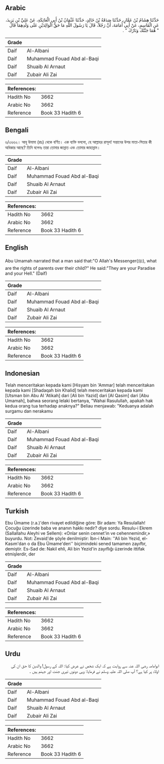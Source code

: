 ## Arabic


<div dir="rtl" lang="ar" style={{fontSize:'larger',backgroundColor:'#f8f9fa',padding:20}}>
حَدَّثَنَا هِشَامُ بْنُ عَمَّارٍ، حَدَّثَنَا صَدَقَةُ بْنُ خَالِدٍ، حَدَّثَنَا عُثْمَانُ بْنُ أَبِي الْعَاتِكَةِ، عَنْ عَلِيِّ بْنِ يَزِيدَ، عَنِ الْقَاسِمِ، عَنْ أَبِي أُمَامَةَ، أَنَّ رَجُلاً، قَالَ يَا رَسُولَ اللَّهِ مَا حَقُّ الْوَالِدَيْنِ عَلَى وَلَدِهِمَا قَالَ ‏ "‏ هُمَا جَنَّتُكَ وَنَارُكَ ‏"‏ ‏.‏
</div>
<div style={{backgroundColor:'#f8f9fa',padding:20, marginBottom: 10}}><table> <thead> <tr> <th>Grade</th> <th></th> </tr> </thead> <tbody> <tr><td>Daif</td><td>Al-Albani</td></tr><tr><td>Daif</td><td>Muhammad Fouad Abd al-Baqi</td></tr><tr><td>Daif</td><td>Shuaib Al Arnaut</td></tr><tr><td>Daif</td><td>Zubair Ali Zai</td></tr></tbody></table><table> <thead> <tr> <th>References:</th> <th></th> </tr> </thead> <tbody><tr><td>Hadith No</td><td>3662</td></tr><tr><td>Arabic No</td><td>3662</td></tr><tr><td>Reference</td><td>Book 33 Hadith 6</td></tr></tbody></table></div>

## Bengali


<div dir="ltr" lang="bn" style={{fontSize:'larger',backgroundColor:'#f8f9fa',padding:20}}>
৬/৩৬৬২। আবূ উমামা (রাঃ) থেকে বর্ণিত। এক ব্যক্তি বললো, হে আল্লাহর রাসূল! সন্তানের উপর মাতা-পিতার কী অধিকার আছে? তিনি বলেনঃ তারা তোমার জান্নাত এবং তোমার জাহান্নাম।
</div>
<div style={{backgroundColor:'#f8f9fa',padding:20, marginBottom: 10}}><table> <thead> <tr> <th>Grade</th> <th></th> </tr> </thead> <tbody> <tr><td>Daif</td><td>Al-Albani</td></tr><tr><td>Daif</td><td>Muhammad Fouad Abd al-Baqi</td></tr><tr><td>Daif</td><td>Shuaib Al Arnaut</td></tr><tr><td>Daif</td><td>Zubair Ali Zai</td></tr></tbody></table><table> <thead> <tr> <th>References:</th> <th></th> </tr> </thead> <tbody><tr><td>Hadith No</td><td>3662</td></tr><tr><td>Arabic No</td><td>3662</td></tr><tr><td>Reference</td><td>Book 33 Hadith 6</td></tr></tbody></table></div>

## English


<div dir="ltr" lang="en" style={{fontSize:'larger',backgroundColor:'#f8f9fa',padding:20}}>
Abu Umamah narrated that a man said that:"O Allah's Messenger(ﷺ), what are the rights of parents over their child?" He said:"They are your Paradise and your Hell." (Daif)
</div>
<div style={{backgroundColor:'#f8f9fa',padding:20, marginBottom: 10}}><table> <thead> <tr> <th>Grade</th> <th></th> </tr> </thead> <tbody> <tr><td>Daif</td><td>Al-Albani</td></tr><tr><td>Daif</td><td>Muhammad Fouad Abd al-Baqi</td></tr><tr><td>Daif</td><td>Shuaib Al Arnaut</td></tr><tr><td>Daif</td><td>Zubair Ali Zai</td></tr></tbody></table><table> <thead> <tr> <th>References:</th> <th></th> </tr> </thead> <tbody><tr><td>Hadith No</td><td>3662</td></tr><tr><td>Arabic No</td><td>3662</td></tr><tr><td>Reference</td><td>Book 33 Hadith 6</td></tr></tbody></table></div>

## Indonesian


<div dir="ltr" lang="id" style={{fontSize:'larger',backgroundColor:'#f8f9fa',padding:20}}>
Telah menceritakan kepada kami [Hisyam bin 'Ammar] telah menceritakan kepada kami [Shadaqah bin Khalid] telah menceritakan kepada kami [Utsman bin Abu Al 'Atikah] dari [Ali bin Yazid] dari [Al Qasim] dari [Abu Umamah], bahwa seorang lelaki bertanya, "Wahai Rasulullah, apakah hak kedua orang tua terhadap anaknya?" Beliau menjawab: "Keduanya adalah surgamu dan nerakamu
</div>
<div style={{backgroundColor:'#f8f9fa',padding:20, marginBottom: 10}}><table> <thead> <tr> <th>Grade</th> <th></th> </tr> </thead> <tbody> <tr><td>Daif</td><td>Al-Albani</td></tr><tr><td>Daif</td><td>Muhammad Fouad Abd al-Baqi</td></tr><tr><td>Daif</td><td>Shuaib Al Arnaut</td></tr><tr><td>Daif</td><td>Zubair Ali Zai</td></tr></tbody></table><table> <thead> <tr> <th>References:</th> <th></th> </tr> </thead> <tbody><tr><td>Hadith No</td><td>3662</td></tr><tr><td>Arabic No</td><td>3662</td></tr><tr><td>Reference</td><td>Book 33 Hadith 6</td></tr></tbody></table></div>

## Turkish


<div dir="ltr" lang="tr" style={{fontSize:'larger',backgroundColor:'#f8f9fa',padding:20}}>
Ebu Ümame (r.a.)'den rivayet edildiğine göre: Bir adam: Ya Resulallah! Çocuğu üzerinde baba ve ananın hakkı nedir? diye sordu. Resulu-i Ekrem (Sallallahu Aleyhi ve Sellem): «Onlar senin cennet'in ve cehennemindir,» buyurdu. Not: Zevaid'de şöyle denilmiştir: İbn-i Main: ''Ali bin Yezid, el-Kasım'dan o da Ebu Ümame'den'' biçimindeki sened tamamen zayıftır, demiştir. Es-Sad de: Nakil ehli, Ali bin Yezid'in zayıflığı üzerinde ittifak etmişlerdir, der
</div>
<div style={{backgroundColor:'#f8f9fa',padding:20, marginBottom: 10}}><table> <thead> <tr> <th>Grade</th> <th></th> </tr> </thead> <tbody> <tr><td>Daif</td><td>Al-Albani</td></tr><tr><td>Daif</td><td>Muhammad Fouad Abd al-Baqi</td></tr><tr><td>Daif</td><td>Shuaib Al Arnaut</td></tr><tr><td>Daif</td><td>Zubair Ali Zai</td></tr></tbody></table><table> <thead> <tr> <th>References:</th> <th></th> </tr> </thead> <tbody><tr><td>Hadith No</td><td>3662</td></tr><tr><td>Arabic No</td><td>3662</td></tr><tr><td>Reference</td><td>Book 33 Hadith 6</td></tr></tbody></table></div>

## Urdu


<div dir="rtl" lang="ur" style={{fontSize:'larger',backgroundColor:'#f8f9fa',padding:20}}>
ابوامامہ رضی اللہ عنہ سے روایت ہے کہ ایک شخص نے عرض کیا: اللہ کے رسول! والدین کا حق ان کی اولاد پر کیا ہے؟ آپ صلی اللہ علیہ وسلم نے فرمایا: وہی دونوں تیری جنت اور جہنم ہیں ۔
</div>
<div style={{backgroundColor:'#f8f9fa',padding:20, marginBottom: 10}}><table> <thead> <tr> <th>Grade</th> <th></th> </tr> </thead> <tbody> <tr><td>Daif</td><td>Al-Albani</td></tr><tr><td>Daif</td><td>Muhammad Fouad Abd al-Baqi</td></tr><tr><td>Daif</td><td>Shuaib Al Arnaut</td></tr><tr><td>Daif</td><td>Zubair Ali Zai</td></tr></tbody></table><table> <thead> <tr> <th>References:</th> <th></th> </tr> </thead> <tbody><tr><td>Hadith No</td><td>3662</td></tr><tr><td>Arabic No</td><td>3662</td></tr><tr><td>Reference</td><td>Book 33 Hadith 6</td></tr></tbody></table></div>